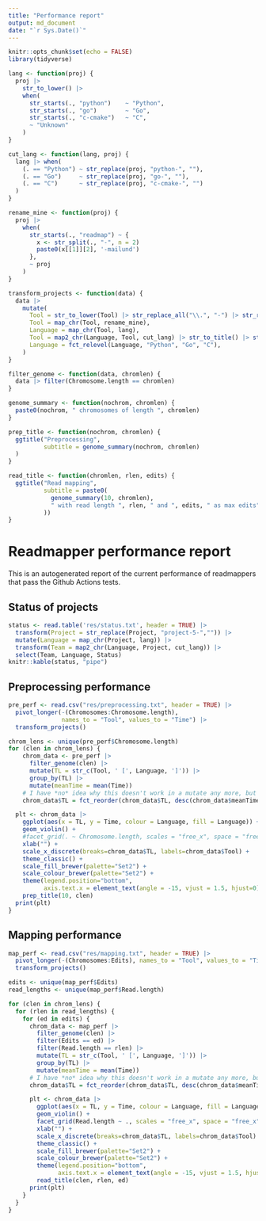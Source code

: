 ```yaml
---
title: "Performance report"
output: md_document
date: "`r Sys.Date()`"
---
```


```r
knitr::opts_chunk$set(echo = FALSE)
library(tidyverse)
```

```r
lang <- function(proj) {
  proj |> 
    str_to_lower() |>
    when(
      str_starts(., "python")    ~ "Python",
      str_starts(., "go")        ~ "Go",
      str_starts(., "c-cmake")   ~ "C",
      ~ "Unknown"
    )
}

cut_lang <- function(lang, proj) {
  lang |> when(
    (. == "Python") ~ str_replace(proj, "python-", ""),
    (. == "Go")     ~ str_replace(proj, "go-", ""),
    (. == "C")      ~ str_replace(proj, "c-cmake-", "")
  )
}

rename_mine <- function(proj) {
  proj |> 
    when(
      str_starts(., "readmap") ~ {
        x <- str_split(., "-", n = 2)
        paste0(x[[1]][2], '-mailund')
      },
      ~ proj
    )
}

transform_projects <- function(data) {
  data |>
    mutate(
      Tool = str_to_lower(Tool) |> str_replace_all("\\.", "-") |> str_replace("project-5-",""),
      Tool = map_chr(Tool, rename_mine),
      Language = map_chr(Tool, lang),
      Tool = map2_chr(Language, Tool, cut_lang) |> str_to_title() |> str_replace_all("-", " "),
      Language = fct_relevel(Language, "Python", "Go", "C"),
    ) 
}

filter_genome <- function(data, chromlen) {
  data |> filter(Chromosome.length == chromlen)
}

genome_summary <- function(nochrom, chromlen) {
  paste0(nochrom, " chromosomes of length ", chromlen)
}

prep_title <- function(nochrom, chromlen) {
  ggtitle("Preprocessing", 
          subtitle = genome_summary(nochrom, chromlen)
  )
}

read_title <- function(chromlen, rlen, edits) {
  ggtitle("Read mapping", 
          subtitle = paste0(
            genome_summary(10, chromlen),
            " with read length ", rlen, " and ", edits, " as max edits"
          ))
}
```

# Readmapper performance report

This is an autogenerated report of the current performance of readmappers that pass the Github Actions tests.

## Status of projects

```r
status <- read.table('res/status.txt', header = TRUE) |>
  transform(Project = str_replace(Project, "project-5-","")) |>
  mutate(Language = map_chr(Project, lang)) |>
  transform(Team = map2_chr(Language, Project, cut_lang)) |>
  select(Team, Language, Status)
knitr::kable(status, "pipe")
```

## Preprocessing performance

```r
pre_perf <- read.csv("res/preprocessing.txt", header = TRUE) |>
  pivot_longer(-(Chromosomes:Chromosome.length), 
               names_to = "Tool", values_to = "Time") |>
  transform_projects()
```

```r
chrom_lens <- unique(pre_perf$Chromosome.length)
for (clen in chrom_lens) {
    chrom_data <- pre_perf |> 
      filter_genome(clen) |>
      mutate(TL = str_c(Tool, ' [', Language, ']')) |>
      group_by(TL) |> 
      mutate(meanTime = mean(Time))
    # I have *no* idea why this doesn't work in a mutate any more, but fuck it
    chrom_data$TL = fct_reorder(chrom_data$TL, desc(chrom_data$meanTime))

  plt <- chrom_data |> 
    ggplot(aes(x = TL, y = Time, colour = Language, fill = Language)) +
    geom_violin() +
    #facet_grid(. ~ Chromosome.length, scales = "free_x", space = "free_x") +
    xlab("") +
    scale_x_discrete(breaks=chrom_data$TL, labels=chrom_data$Tool) +
    theme_classic() +
    scale_fill_brewer(palette="Set2") +
    scale_colour_brewer(palette="Set2") +
    theme(legend.position="bottom", 
          axis.text.x = element_text(angle = -15, vjust = 1.5, hjust=0)) +
    prep_title(10, clen)
  print(plt)
}
```

## Mapping performance

```r
map_perf <- read.csv("res/mapping.txt", header = TRUE) |>
  pivot_longer(-(Chromosomes:Edits), names_to = "Tool", values_to = "Time") |>
  transform_projects()

edits <- unique(map_perf$Edits)
read_lengths <- unique(map_perf$Read.length)

for (clen in chrom_lens) {
  for (rlen in read_lengths) {
    for (ed in edits) {
      chrom_data <- map_perf |> 
        filter_genome(clen) |>
        filter(Edits == ed) |>
        filter(Read.length == rlen) |>
        mutate(TL = str_c(Tool, ' [', Language, ']')) |>
        group_by(TL) |> 
        mutate(meanTime = mean(Time))
      # I have *no* idea why this doesn't work in a mutate any more, but fuck it
      chrom_data$TL = fct_reorder(chrom_data$TL, desc(chrom_data$meanTime))

      plt <- chrom_data |> 
        ggplot(aes(x = TL, y = Time, colour = Language, fill = Language)) +
        geom_violin() +
        facet_grid(Read.length ~ ., scales = "free_x", space = "free_x") +
        xlab("") +
        scale_x_discrete(breaks=chrom_data$TL, labels=chrom_data$Tool) +
        theme_classic() +
        scale_fill_brewer(palette="Set2") +
        scale_colour_brewer(palette="Set2") +
        theme(legend.position="bottom", 
              axis.text.x = element_text(angle = -15, vjust = 1.5, hjust=0)) +
        read_title(clen, rlen, ed)
      print(plt)
    }
  }
}
```
